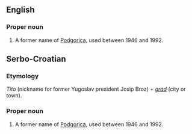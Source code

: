 ==English==
===Proper noun===
{{en-proper noun}}

# {{historical}} A former name of [[Podgorica]], used between 1946 and 1992.

==Serbo-Croatian==
===Etymology===
''Tito'' (nickname for former Yugoslav president Josip Broz) + ''[[grad]]'' (city or town).

===Proper noun===
{{sh-noun|g=m|head=Titograd|r|Титоград}}
# {{historical}} A former name of [[Podgorica]], used between 1946 and 1992.